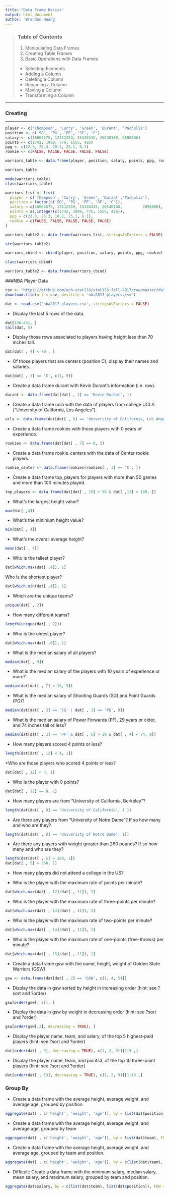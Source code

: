 ```yaml
---
title: "Data Frame Basics"
output: html_document
author: 'Brandon Huang' 
---
```


> ### Table of Contents
1. Manipulating Data Frames
2. Creating Table Frames 
3. Basic Operations with Data Frames 
    * Selecting Elements 
    * Adding a Column
    * Deleting a Column 
    * Renaming a Column 
    * Moving a Column
    * Transforming a Column 
    
---

### Creating

---

``` r
player <- c('Thompson', 'Curry', 'Green', 'Durant', 'Pachulia') 
position <- c('SG', 'PG', 'PF', 'SF', 'C') 
salary <- c(16663575, 12112359, 15330435, 26540100, 2898000)
points <- c(1742, 1999, 776, 1555, 426) 
ppg <- c(22.3, 25.3, 10.2, 25.1, 6.1) 
rookie <- c(FALSE, FALSE, FALSE, FALSE, FALSE) 
``` 

``` r
warriors_table <- data.frame(player, position, salary, points, ppg, rookie) 
``` 

``` r
warriors_table
``` 

``` r
mode(warriors_table)
class(warriors_table) 
``` 

``` r
warriors_list <- list(
  player = c('Thompson', 'Curry', 'Green', 'Durant','Pachulia'), 
  position = factor(c('SG', 'PG', 'PF', 'SF', 'C')), 
  salary = c(16663575, 12112359, 15330435, 26540100,         2898000),
  points = as.integer(c(1742, 1999, 776, 1555, 426)), 
  ppg = c(22.3, 25.3, 10.2, 25.1, 6.1), 
  rookie = c(FALSE, FALSE, FALSE, FALSE, FALSE)
)

warriors_table2 <- data.frame(warriors_list, stringsAsFactors = FALSE) 

str(warriors_table2) 
``` 

``` r
warriors_cbind <- cbind(player, position, salary, points, ppg, rookie)

class(warriors_cbind)

warriors_table2 <- data.frame(warriors_cbind)
``` 

###NBA Player Data

``` r
csv <- "https://github.com/ucb-stat133/stat133-fall-2017/raw/master/data/nba2017-players.csv"
download.file(url = csv, destfile = 'nba2017-players.csv')

dat <- read.csv('nba2017-players.csv', stringsAsFactors = FALSE)
```

* Display the last 5 rows of the data.
``` r
dat[436:441, ]
tail(dat, 5) 
```
* Display those rows associated to players having height less than 70 inches tall.
``` r
dat[dat[ , 4] < 70 , ]
```
* Of those players that are centers (position C), display their names and salaries.
```r
dat[dat[ , 3] == 'C', c(1, 9)] 
```
* Create a data frame durant with Kevin Durant's information (i.e. row).
``` r
durant <- data.frame(dat[dat[ , 1] == 'Kevin Durant', ]) 
```
* Create a data frame ucla with the data of players from college UCLA ("University of California, Los Angeles").
``` r
ucla <- data.frame(dat[dat[ , 8] == 'University of California, Los Angeles', ]) 
```
* Create a data frame rookies with those players with 0 years of experience.
``` r
rookies <- data.frame(dat[dat[ , 7] == 0, ]) 
```
* Create a data frame rookie_centers with the data of Center rookie players.
``` r
rookie_center <- data.frame(rookies[rookies[ , 3] == 'C', ]) 
```
* Create a data frame top_players for players with more than 50 games and more than 100 minutes played.
``` r
top_players <- data.frame(dat[dat[ , 10] > 50 & dat[ ,11] > 100, ])
```
* What's the largest height value?
``` r
max(dat[ ,4])
```
* What's the minimum height value?
```r
min(dat[ , 4])
```
* What's the overall average height?
``` r
mean(dat[ , 4])
```
* Who is the tallest player?
``` r
dat[which.max(dat[ ,4]), 1]
```
Who is the shortest player?
``` r
dat[which.min(dat[ ,4]), 1]
```
* Which are the unique teams?
``` r
unique(dat[ , 2])
```
* How many different teams?
``` r
length(unique(dat[ , 2]))
```
* Who is the oldest player?
``` r
dat[which.max(dat[ ,6]), 1]
```
* What is the median salary of all players?
``` r
median(dat[ , 9])
```
* What is the median salary of the players with 10 years of experience or more?
``` r
median(dat[dat[ , 7] > 10, 9])
```
* What is the median salary of Shooting Guards (SG) and Point Guards (PG)?
``` r
median(dat[dat[ , 3] == 'SG' | dat[ , 3] == 'PG', 9])
```
* What is the median salary of Power Forwards (PF), 29 years or older, and 74 inches tall or less?
``` r
median(dat[dat[ , 3] == 'PF' & dat[ , 6] > 29 & dat[ , 4] < 74, 9])
```

* How many players scored 4 points or less? 
```r
length(dat[dat[ , 12] < 4, 1])
```
*Who are those players who scored 4 points or less?
``` r
dat[dat[ , 12] < 4, 1]
```
* Who is the player with 0 points?
``` r
dat[dat[ , 12] == 0, 1]
```
* How many players are from "University of California, Berkeley"?
``` r
length(dat[dat[ , 8] == 'University of California', 1 ])
```
* Are there any players from "University of Notre Dame"? If so how many and who are they?
``` r
length(dat[dat[ , 8] == 'Univeristy of Notre Dame', 1])
```
* Are there any players with weight greater than 260 pounds? If so how many and who are they?
``` r
length(dat[dat[ , 5] > 260, 1])
dat[dat[ , 5] > 260, 1]
```
* How many players did not attend a college in the US?

* Who is the player with the maximum rate of points per minute?
``` r
dat[which.max(dat[ , 12]/dat[ , 11]), 1]
```
* Who is the player with the maximum rate of three-points per minute?
``` r
dat[which.max(dat[ , 13]/dat[ , 11]), 1]
```
* Who is the player with the maximum rate of two-points per minute?
``` r
dat[which.max(dat[ , 14]/dat[ , 11]), 1]
```
* Who is the player with the maximum rate of one-points (free-throws) per minute?
``` r
dat[which.max(dat[ , 15]/dat[ , 11]), 1]
```
* Create a data frame gsw with the name, height, weight of Golden State Warriors (GSW)
``` r
gsw <- data.frame(dat[dat[ , 2] == 'GSW', c(1, 4, 5)])
```
* Display the data in gsw sorted by height in increasing order (hint: see ?sort and ?order)
``` r
gsw[order(gsw[, 2]), ]
```
* Display the data in gsw by weight in decreasing order (hint: see ?sort and ?order)
``` r
gsw[order(gsw[,3], decreasing = TRUE), ]
```
* Display the player name, team, and salary, of the top 5 highest-paid players (hint: see ?sort and ?order)
``` r
dat[order(dat[ , 9], decreasing = TRUE), c(1, 2, 9)][1:5 ,] 
```
* Display the player name, team, and points3, of the top 10 three-point players (hint: see ?sort and ?order)
``` r
dat[order(dat[ , 13], decreasing = TRUE), c(1, 2, 9)][1:10 ,] 
```

### Group By 
* Create a data frame with the average height, average weight, and average age, grouped by position
``` r
aggregate(dat[ , c('height', 'weight', 'age')], by = list(dat$position), FUN = mean) 
```
* Create a data frame with the average height, average weight, and average age, grouped by team
``` r
aggregate(dat[ , c('height', 'weight', 'age')], by = list(dat$team), FUN = mean) 
```
* Create a data frame with the average height, average weight, and average age, grouped by team and position.
``` r
aggregate(dat[ , c('height', 'weight', 'age')], by = c(list(dat$team), list(dat$position)), FUN = mean)  
```
* Difficult: Create a data frame with the minimum salary, median salary, mean salary, and maximum salary, grouped by team and position.
``` r
aggregate(dat$salary, by = c(list(dat$team), list(dat$position)), FUN = function(x) c(min = min(x), med = median(x), avg = mean(x), max = max(x))
```